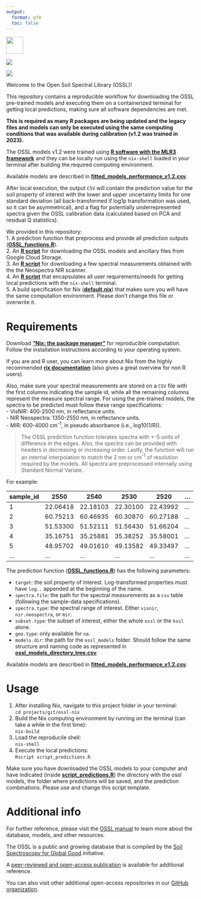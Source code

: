 ```yaml
---
output:
  format: gfm
  toc: false
---
```


<!-- Badges on top of the page -->

<a href="https://doi.org/10.1371/journal.pone.0296545">
<img src="https://journals.plos.org/resource/img/one/logo.png" style="background-color:white;height:45px;">

[![](https://img.shields.io/badge/github-%23121011.svg?style=for-the-badge&logo=github&logoColor=white)](https://github.com/soilspectroscopy)

[![](https://zenodo.org/badge/doi/10.5281/zenodo.5759693.svg)](https://doi.org/10.5281/zenodo.5759693)

<!-- Content -->

Welcome to the Open Soil Spectral Library (OSSL)!

This repository contains a reproducible workflow for downloading the OSSL pre-trained models and executing them on a containerized terminal for getting local predictions, making sure all software dependencies are met.

**This is required as many R packages are being updated and the legacy files and models can only be executed using the same computing conditions that was available during calibration (v1.2 was trained in 2023).**

The OSSL models v1.2 were trained using [**R software with the MLR3 framework**](https://docs.soilspectroscopy.org/prediction-models.html) and they can be locally run using the `nix-shell` loaded in your terminal after building the required computing environment.

Available models are described in [**fitted_models_performance_v1.2.csv**](fitted_models_performance_v1.2.csv).

After local execution, the output `CSV` will contain the prediction value for the soil property of interest with the lower and upper uncertainty limits for one standard deviation (all back-transformed if log1p transformation was used, so it can be asymmetrical), and a flag for potentially underrepresented spectra given the OSSL calibration data (calculated based on PCA and residual Q statistics).

We provided in this repository:  
1. A prediction function that preprocess and provide all prediction outputs ([**OSSL_functions.R**](OSSL_functions.R)).  
2. An [**R script**](script_download_ossl_models.R) for downloading the OSSL models and ancillary files from Google Cloud Storage.  
3. An [**R script**](script_download_example_spectra.R) for downloading a few spectral measurements obtained with the the Neospectra NIR scanner.  
4. An [**R script**](script_predictions.R) that encapsulates all user requirements/needs for getting local predictions with the `nix-shell` terminal.  
5. A build specification for Nix ([**default.nix**](default.nix)) that makes sure you will have the same computation environment. Please don't change this file or overwrite it.

# Requirements

Download [**"Nix: the package manager"**](https://nixos.org/download/) for reproducible computation. Follow the installation instructions according to your operating system.

If you are and R user, you can learn more about Nix from the highly recommended [**rix documentation**](https://docs.ropensci.org/rix/) (also gives a great overview for non R users).

Also, make sure your spectral measurements are stored on a `CSV` file with the first columns indicating the sample id, while all the remaining columns represent the measure spectral range. For using the pre-trained models, the spectra to be predicted must follow these range specifications:  
- VisNIR: 400-2500 nm, in reflectance units.  
- NIR Neospectra: 1350-2550 nm, in reflectance units.  
- MIR: 600-4000 cm^-1^, in pseudo absorbance (i.e., log10(1/R)).  

> The OSSL prediction function tolerates spectra with +-5 units of difference in the edges. Also, the spectra can be provided with headers in decreasing or increasing order. Lastly, the function will run an internal interpolation to match the 2 nm or cm^-1^ of resolution required by the models. All spectra are preprocessed internally using Standard Normal Variate.

For example:  

| sample_id  | 2550     | 2540     | 2530     | 2520     | ... |
| ---------- | -------- | -------- | -------- | -------- | --- |
| 1          | 22.06418 | 22.18103 | 22.30100 | 22.43992 | ... | 
| 2          | 60.75213 | 60.46935 | 60.30870 | 60.27188 | ... |
| 3          | 51.53300 | 51.52111 | 51.56430 | 51.66204 | ... |
| 4          | 35.16751 | 35.25881 | 35.38252 | 35.58001 | ... |
| 5          | 48.95702 | 49.01610 | 49.13582 | 49.33497 | ... |
| ...        | ...      |      ... |      ... |      ... | ... |

The prediction function ([**OSSL_functions.R**](OSSL_functions.R)) has the following parameters:  

- `target`: the soil property of interest. Log-transformed properties must have `log..` appended at the beginning of the name.  
- `spectra.file`: the path for the spectral measurements as a `csv` table (following the sample-data specifications).  
- `spectra.type`: the spectral range of interest. Either `visnir`, `nir.neospectra`, or `mir`.  
- `subset.type`: the subset of interest, either the whole `ossl` or the `kssl` alone.  
- `geo.type`: only available for `na`.  
- `models.dir`: the path for the `ossl_models` folder. Should follow the same structure and naming code as represented in [**ossl_models_directory_tree.csv**](file/ossl_models_directory_tree.csv).

Available models are described in [**fitted_models_performance_v1.2.csv**](fitted_models_performance_v1.2.csv).

# Usage

1. After installing Nix, navigate to this project folder in your terminal:  
    `cd projects/git/ossl-nix`  
2. Build the Nix computing environment by running on the terminal (can take a while in the first time):  
    `nix-build`  
3. Load the reproducile shell:  
    `nix-shell`  
3. Execute the local predictions:  
    `Rscript script_predictions.R`    

Make sure you have downloaded the OSSL models to your computer and have indicated (inside [**script_predictions.R**](script_predictions.R)) the directory with the ossl models, the folder where predictions will be saved, and the prediction combinations. Please use and change this script template.

# Additional info

For further reference, please visit the [OSSL manual](https://docs.soilspectroscopy.org/) to learn more about the database, models, and other resources.

The OSSL is a public and growing database that is compiled by the [Soil Spectroscopy for Global Good](https://soilspectroscopy.org/) initiative.

A [peer-reviewed and open-access publication](https://doi.org/10.1371/journal.pone.0296545) is available for additional reference.

You can also visit other additional open-access repositories in our [GitHub organization](https://github.com/soilspectroscopy).
